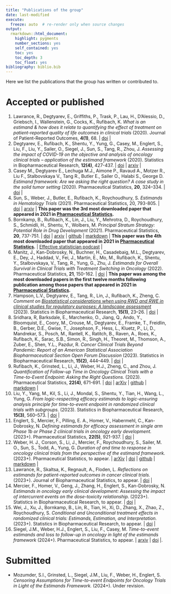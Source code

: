 ```yaml
---
title: "Publications of the group"
date: last-modified
execute:   
  freeze: auto  # re-render only when source changes
output: 
  rmarkdown::html_document:
    highlight: pygments
    number_sections: yes
    self_contained: yes
    toc: yes
    toc_depth: 3
    toc_float: yes
bibliography: biblio.bib
---
```


Here we list the publications that the group has written or contributed to.

# Accepted or published

1) Lawrance, R., Degtyarev, E., Griffiths, P., Trask, P., Lau, H., D'Alessio, D., Griebsch, I., Wallenstein, G., Cocks, K., Rufibach, K. _What is an estimand & how does it relate to quantifying the effect of treatment on patient-reported quality of life outcomes in clinical trials_ (2020). Journal of Patient-Reported Outcomes, **4(1)**, 68. | [doi](https://jpro.springeropen.com/track/pdf/10.1186/s41687-020-00218-5) | 
2) Degtyarev, E., Rufibach, K., Shentu, Y., Yung, G., Casey, M., Englert, S., Liu, F., Liu, Y., Sailer, O., Siegel, J., Sun, S., Tang, R., Zhou, J. _Assessing the impact of COVID-19 on the objective and analysis of oncology clinical trials – application of the estimand framework_ (2020). Statistics in Biopharmaceutical Research, **12(4)**, 427-437. | [doi](https://doi.org/10.1080/19466315.2020.1785543) | [arxiv](http://arxiv.org/abs/2006.04480) |
3) Casey M., Degtyarev E., Lechuga M.J., Aimone P., Ravaud A., Motzer R., Liu F., Stalbovskaya V., Tang R., Butler E., Sailer O., Halabi S., George D. _Estimand framework: Are we   asking the right question? A case study in the solid tumor setting_ (2020). Pharmaceutical Statistics, **20**, 324–334. | [doi](https://doi.org/10.1002/pst.2079) |
4) Sun, S., Weber, J., Butler, E., Rufibach, K., Roychoudhury, S. _Estimands in Hematology Trials_ (2021). Pharmaceutical Statistics, 20, 793-805. | [doi](https://doi.org/10.1002/pst.2108) | [arxiv](https://arxiv.org/abs/2010.00957) | **This paper was the 3rd most downloaded paper that appeared in 2021 in [Pharmaceutical Statistics](https://onlinelibrary.wiley.com/journal/15391612).**
5) Bornkamp, B., Rufibach, K., Lin, J., Liu, Y., Mehrotra, D., Roychoudhury, S., Schmidli, H., Shentu, Y., Wolbers, M. _Principal Stratum Strategy: Potential Role in Drug Development_ (2021). Pharmaceutical Statistics, **20**, 737-751. | [doi](https://doi.org/10.1002/pst.2104) | [arxiv](https://arxiv.org/abs/2008.05406) | [github](https://github.com/oncoestimand/princ_strat_drug_dev) | [markdown](https://oncoestimand.github.io/princ_strat_drug_dev/princ_strat_example.html) | **This paper was the 4th most downloaded paper that appeared in 2021 in [Pharmaceutical Statistics](https://onlinelibrary.wiley.com/journal/15391612).** | [Effective statistician podcast](https://theeffectivestatistician.com/a-deep-dive-into-principal-stratification-and-causal-inference/) |
6) Manitz, J., Kan-Dobrosky, N., Buchner, H., Casadebaig, M.L., Degtyarev, E., Dey, J., Haddad, V., Fei, J., Martin, E., Mo, M., Rufibach, K., Shentu, Y., Stalbovskaya, V., Tang, R., Yung, G., Zhu, J. _Estimands for Overall Survival in Clinical Trials with Treatment Switching in Oncology_ (2022). Pharmaceutical Statistics, **21**, 150-162. | [doi](https://doi.org/10.1002/pst.2158) | **This paper was among the most downloaded papers in the first twelve months following publication among those papers that appeared in 2021 in [Pharmaceutical Statistics](https://onlinelibrary.wiley.com/journal/15391612).**
7) Hampson, L.V., Degtyarev, E., Tang, R., Lin, J., Rufibach, K., Zheng, C. _Comment on [Biostatistical considerations when using RWD and RWE in clinical studies for regulatory purposes: A landscape assessment](https://doi.org/10.1080/19466315.2021.1883473)_ (2023). Statistics in Biopharmaceutical Research, **15(1)**, 23--26. | [doi](https://doi.org/10.1080/19466315.2021.1994459) |
8) Sridhara, R, Barksdale, E., Marchenko, O., Jiang, Q., Ando, Y., Bloomquist, E., Coory, M., Crouse, M., Degtyarev, E., Framke, T., Freidlin, B., Gerber, D.E., Gwise, T., Josephson, F., Hess, L., Kluetz, P., Li, D., Mandrekar, S., Posch, M., Rantell, K., Ratitch, B., Raven, A., Roes, K., Rufibach, K., Sarac, S.B., Simon, R., Singh, H., Theoret, M., Thomson, A., Zuber, E., Shen, Y.L., Pazdur, R. _Cancer Clinical Trials Beyond Pandemic: Report of an American Statistical Association Biopharmaceutical Section Open Forum Discussion_ (2023). Statistics in Biopharmaceutical Research, **15(2)**, 444--449. | [doi](https://doi.org/10.1080/19466315.2022.2103181) |
9) Rufibach, K., Grinsted, L., Li, J., Weber, H.J., Zheng, C., and Zhou, J. _Quantification of Follow-up Time in Oncology Clinical Trials with a Time-to-Event Endpoint: Asking the Right Questions._ (2023). Pharmaceutical Statistics, **22(4)**, 671-691. | [doi](https://doi.org/10.1002/pst.2300) | [arXiv](https://doi.org/10.48550/arxiv.2206.05216) | [github](https://github.com/oncoestimand/quantFU) | [markdown](https://oncoestimand.github.io/quantFU/quantFU.html) |
10) Liu, Y., Yang, M., Kil, S., Li, J., Mondal, S., Shentu, Y., Tian, H., Wang, L., Yung, G. _From logic-respecting efficacy estimands to logic-ensuring analysis principle for time-to-event endpoint in randomized clinical trials with subgroups._ (2023). Statistics in Biopharmaceutical Research, **15(3)**, 560--573. | [doi](https://doi.org/10.1080/19466315.2023.2186945) |
11) Englert, S., Mercier, F., Pilling, E. A., Homer, V., Habermehl, C., Kan-Dobrosky, N. _Defining estimands for efficacy assessment in single arm Phase 1b or Phase 2 clinical trials in oncology early development._ (2023+). Pharmaceutical Statistics, **22(5)**, 921-937. | [doi](https://doi.org/10.1002/pst.2319) |
12) Weber, H. J., Corson, S., Li, J., Mercier, F., Roychoudhury, S., Sailer, M. O., Sun, S., Todd, A., Yung, G. _Duration of and time to response in oncology clinical trials from the perspective of the estimand framework._ (2023+). Pharmaceutical Statistics, to appear. | [arXiv](https://arxiv.org/abs/2212.10911) | [doi](https://doi.org/10.1002/pst.2340) | [github](https://github.com/oncoestimand/dor) | [markdown](https://oncoestimand.github.io/dor/dor.html) |
13) Lawrance, R., Skaltsa, K., Regnault, A., Floden, L. _Reflections on estimands for patient-reported outcomes in cancer clinical trials._ (2023+). Journal of Biopharmaceutical Statistics, to appear. | [doi](https://doi.org/10.1080/10543406.2023.2280628) |
14) Mercier, F., Homer, V., Geng, J., Zhang, H., Englert, S., Kan-Dobrosky, N. _Estimands in oncology early clinical development: Assessing the impact of intercurrent events on the dose-toxicity relationship._ (2023+). Statistics in Biopharmaceutical Research, to appear. | [doi](https://doi.org/10.1080/19466315.2023.2296648) |
15) Wei, J., Xu, J., Bornkamp, B., Lin, R., Tian, H., Xi, D., Zhang, X., Zhao, Z., Roychoudhury, S. _Conditional and Unconditional treatment effects in randomized clinical trials: Estimands, Estimation, and Interpretation._ (2023+). Statistics in Biopharmaceutical Research, to appear. | [doi](https://doi.org/10.1080/19466315.2023.2292774) |
16) Siegel, J.M., Weber, H.J., Englert, S., Liu, F., Casey, M. _Time-to-event estimands and loss to follow-up in oncology in light of the estimands framework_ (2024+). Pharmaceutical Statistics, to appear. | [arxiv](https://arxiv.org/abs/2203.01781) | [doi](https://doi.org/10.1002/pst.2386) |.

# Submitted

<!-- * Siegel, J.M. Weber, J., Englert, S. _The Role of Occlusion: Potential Extension of the ICH E9 (R1) Addendum on Estimands and Sensitivity Analysis for Time-to-Event Oncology Studies_ (2022). Submitted. | [arxiv](https://arxiv.org/abs/2203.02182) |. -->
* Mozumder, S.I., Grinsted, L., Siegel, J.M., Liu, F., Weber, H., Englert, S. _Censoring Assumptions for Time-to-event Endpoints for Oncology Trials in Light of the Estimands Framework._ (2024+). Under revision.
